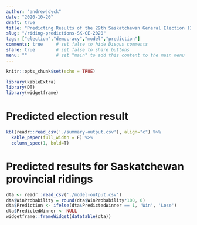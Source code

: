 ```yaml
---
author: "andrewjdyck"
date: "2020-10-20"
draft: true
title: "Predicting Results of the 29th Saskatchewan General Election (2020)"
slug: "/riding-predictions-SK-GE-2020"
tags: ["election","democracy","model","prediction"]
comments: true     # set false to hide Disqus comments
share: true        # set false to share buttons
menu: ""           # set "main" to add this content to the main menu
---
```


```r
knitr::opts_chunk$set(echo = TRUE)

library(kableExtra)
library(DT)
library(widgetframe)
```

# Predicted election result

```r
kbl(readr::read_csv('./summary-output.csv'), align="c") %>%
  kable_paper(full_width = F) %>%
  column_spec(1, bold=T)
```

# Predicted results for Saskatchewan provincial ridings

```r
dta <- readr::read_csv('./model-output.csv')
dta$WinProbability = round(dta$WinProbability*100, 0)
dta$Prediction <- ifelse(dta$PredictedWinner == 1, 'Win', 'Lose')
dta$PredictedWinner <- NULL
widgetframe::frameWidget(datatable(dta))
```


